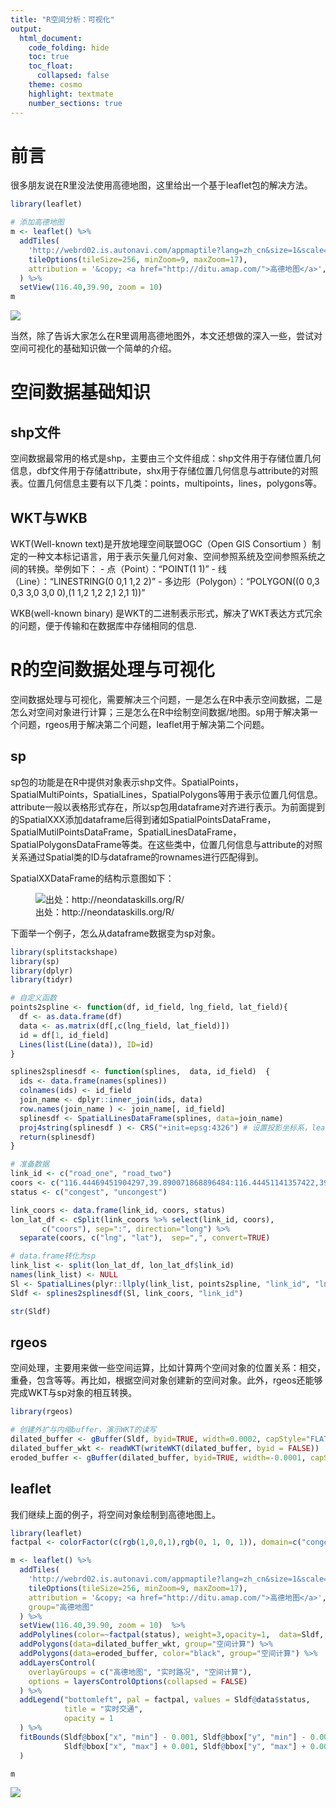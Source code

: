 ```yaml
---
title: "R空间分析：可视化"
output:
  html_document:
    code_folding: hide
    toc: true
    toc_float: 
      collapsed: false
    theme: cosmo
    highlight: textmate
    number_sections: true
---
```

# 前言
很多朋友说在R里没法使用高德地图，这里给出一个基于leaflet包的解决方法。

``` r
library(leaflet)

# 添加高德地图
m <- leaflet() %>%
  addTiles(
    'http://webrd02.is.autonavi.com/appmaptile?lang=zh_cn&size=1&scale=1&style=8&x={x}&y={y}&z={z}',
    tileOptions(tileSize=256, minZoom=9, maxZoom=17),
    attribution = '&copy; <a href="http://ditu.amap.com/">高德地图</a>',
  ) %>% 
  setView(116.40,39.90, zoom = 10)
m
```


![](images/spatial_analysis_R_vis_amap.png)


当然，除了告诉大家怎么在R里调用高德地图外，本文还想做的深入一些，尝试对空间可视化的基础知识做一个简单的介绍。

# 空间数据基础知识
## shp文件
空间数据最常用的格式是shp，主要由三个文件组成：shp文件用于存储位置几何信息，dbf文件用于存储attribute，shx用于存储位置几何信息与attribute的对照表。位置几何信息主要有以下几类：points，multipoints，lines，polygons等。

## WKT与WKB
WKT(Well-known text)是开放地理空间联盟OGC（Open GIS Consortium ）制定的一种文本标记语言，用于表示矢量几何对象、空间参照系统及空间参照系统之间的转换。举例如下：
- 点（Point）："POINT(1 1)"
- 线（Line）："LINESTRING(0 0,1 1,2 2)"
- 多边形（Polygon）："POLYGON((0 0,3 0,3 3,0 3,0 0),(1 1,2 1,2 2,1 2,1 1))"

WKB(well-known binary) 是WKT的二进制表示形式，解决了WKT表达方式冗余的问题，便于传输和在数据库中存储相同的信息.

# R的空间数据处理与可视化

空间数据处理与可视化，需要解决三个问题，一是怎么在R中表示空间数据，二是怎么对空间对象进行计算；三是怎么在R中绘制空间数据/地图。sp用于解决第一个问题，rgeos用于解决第二个问题，leaflet用于解决第二个问题。

## sp
sp包的功能是在R中提供对象表示shp文件。SpatialPoints，SpatialMultiPoints，SpatialLines，SpatialPolygons等用于表示位置几何信息。attribute一般以表格形式存在，所以sp包用dataframe对齐进行表示。为前面提到的SpatialXXX添加dataframe后得到诸如SpatialPointsDataFrame，SpatialMutilPointsDataFrame，SpatialLinesDataFrame，SpatialPolygonsDataFrame等类。在这些类中，位置几何信息与attribute的对照关系通过Spatial类的ID与dataframe的rownames进行匹配得到。

SpatialXXDataFrame的结构示意图如下：

![出处：http://neondataskills.org/R/](images/spatial_analysis_R_vis_sp.png)


下面举一个例子，怎么从dataframe数据变为sp对象。

``` r
library(splitstackshape)
library(sp)
library(dplyr)
library(tidyr)

# 自定义函数
points2spline <- function(df, id_field, lng_field, lat_field){
  df <- as.data.frame(df)
  data <- as.matrix(df[,c(lng_field, lat_field)])
  id = df[1, id_field]
  Lines(list(Line(data)), ID=id)
}

splines2splinesdf <- function(splines,  data, id_field)  {
  ids <- data.frame(names(splines))
  colnames(ids) <- id_field
  join_name <- dplyr::inner_join(ids, data)
  row.names(join_name ) <- join_name[, id_field]
  splinesdf <- SpatialLinesDataFrame(splines, data=join_name)
  proj4string(splinesdf ) <- CRS("+init=epsg:4326") # 设置投影坐标系，leaflet可以不用设置
  return(splinesdf)
}

# 准备数据
link_id <- c("road_one", "road_two")
coors <- c("116.44469451904297,39.890071868896484:116.44451141357422,39.891361236572266", "116.44499969482422,39.887630462646484:116.44469451904297,39.890071868896484")
status <- c("congest", "uncongest")

link_coors <- data.frame(link_id, coors, status)
lon_lat_df <- cSplit(link_coors %>% select(link_id, coors), 
       c("coors"), sep=":", direction="long") %>% 
  separate(coors, c("lng", "lat"),  sep=",", convert=TRUE)

# data.frame转化为sp
link_list <- split(lon_lat_df, lon_lat_df$link_id)
names(link_list) <- NULL
Sl <- SpatialLines(plyr::llply(link_list, points2spline, "link_id", "lng", "lat"))
Sldf <- splines2splinesdf(Sl, link_coors, "link_id")

str(Sldf)
```

## rgeos
空间处理，主要用来做一些空间运算，比如计算两个空间对象的位置关系：相交，重叠，包含等等。再比如，根据空间对象创建新的空间对象。此外，rgeos还能够完成WKT与sp对象的相互转换。

``` r
library(rgeos)

# 创建外扩与内缩buffer，演示WKT的读写
dilated_buffer <- gBuffer(Sldf, byid=TRUE, width=0.0002, capStyle="FLAT")
dilated_buffer_wkt <- readWKT(writeWKT(dilated_buffer, byid = FALSE))
eroded_buffer <- gBuffer(dilated_buffer, byid=TRUE, width=-0.0001, capStyle="SQUARE")
```

## leaflet
我们继续上面的例子，将空间对象绘制到高德地图上。

``` r
library(leaflet)
factpal <- colorFactor(c(rgb(1,0,0,1),rgb(0, 1, 0, 1)), domain=c("congest", "uncongest"))

m <- leaflet() %>%
  addTiles(
    'http://webrd02.is.autonavi.com/appmaptile?lang=zh_cn&size=1&scale=1&style=8&x={x}&y={y}&z={z}',
    tileOptions(tileSize=256, minZoom=9, maxZoom=17),
    attribution = '&copy; <a href="http://ditu.amap.com/">高德地图</a>',
    group="高德地图"
  ) %>%
  setView(116.40,39.90, zoom = 10)  %>%
  addPolylines(color=~factpal(status), weight=3,opacity=1,  data=Sldf, group="实时路况") %>%
  addPolygons(data=dilated_buffer_wkt, group="空间计算") %>% 
  addPolygons(data=eroded_buffer, color="black", group="空间计算") %>%
  addLayersControl(
    overlayGroups = c("高德地图", "实时路况", "空间计算"),
    options = layersControlOptions(collapsed = FALSE)
  ) %>%
  addLegend("bottomleft", pal = factpal, values = Sldf@data$status,
            title = "实时交通", 
            opacity = 1
  ) %>%
  fitBounds(Sldf@bbox["x", "min"] - 0.001, Sldf@bbox["y", "min"] - 0.001, 
            Sldf@bbox["x", "max"] + 0.001, Sldf@bbox["y", "max"] + 0.001
  )

m
```


![](images/spatial_analysis_R_vis_buffer.png)

